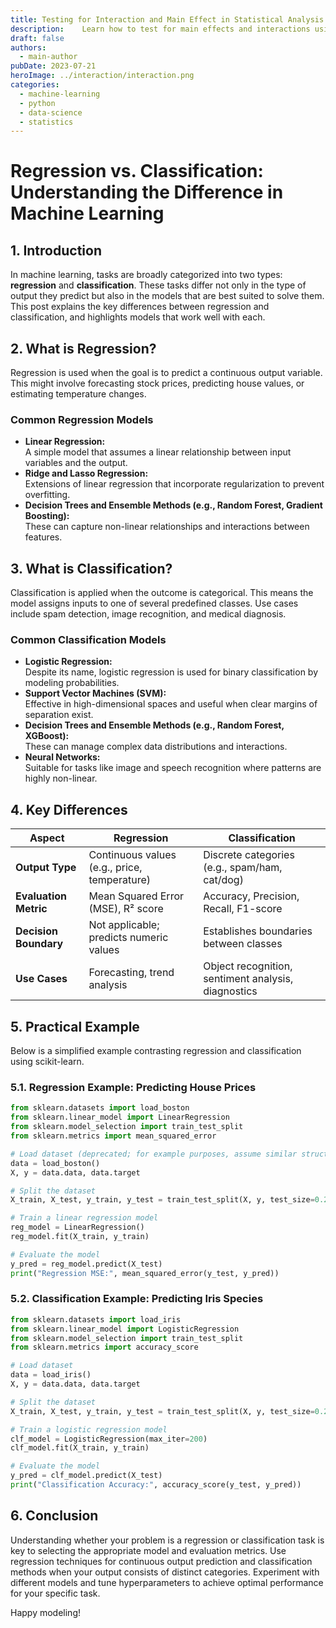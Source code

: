 ```yaml
---
title: Testing for Interaction and Main Effect in Statistical Analysis with a Public Dataset
description:    Learn how to test for main effects and interactions using Python's statsmodels with the public Tips dataset.
draft: false
authors:
  - main-author
pubDate: 2023-07-21
heroImage: ../interaction/interaction.png
categories:
  - machine-learning
  - python
  - data-science
  - statistics
---
```


# Regression vs. Classification: Understanding the Difference in Machine Learning

## 1. Introduction

In machine learning, tasks are broadly categorized into two types: **regression** and **classification**. These tasks differ not only in the type of output they predict but also in the models that are best suited to solve them. This post explains the key differences between regression and classification, and highlights models that work well with each.

## 2. What is Regression?

Regression is used when the goal is to predict a continuous output variable. This might involve forecasting stock prices, predicting house values, or estimating temperature changes.

### Common Regression Models
- **Linear Regression:**  
  A simple model that assumes a linear relationship between input variables and the output.
- **Ridge and Lasso Regression:**  
  Extensions of linear regression that incorporate regularization to prevent overfitting.
- **Decision Trees and Ensemble Methods (e.g., Random Forest, Gradient Boosting):**  
  These can capture non-linear relationships and interactions between features.

## 3. What is Classification?

Classification is applied when the outcome is categorical. This means the model assigns inputs to one of several predefined classes. Use cases include spam detection, image recognition, and medical diagnosis.

### Common Classification Models
- **Logistic Regression:**  
  Despite its name, logistic regression is used for binary classification by modeling probabilities.
- **Support Vector Machines (SVM):**  
  Effective in high-dimensional spaces and useful when clear margins of separation exist.
- **Decision Trees and Ensemble Methods (e.g., Random Forest, XGBoost):**  
  These can manage complex data distributions and interactions.
- **Neural Networks:**  
  Suitable for tasks like image and speech recognition where patterns are highly non-linear.

## 4. Key Differences

| Aspect              | Regression                                        | Classification                                  |
|---------------------|---------------------------------------------------|-------------------------------------------------|
| **Output Type**     | Continuous values (e.g., price, temperature)      | Discrete categories (e.g., spam/ham, cat/dog)     |
| **Evaluation Metric**| Mean Squared Error (MSE), R² score                 | Accuracy, Precision, Recall, F1-score            |
| **Decision Boundary**| Not applicable; predicts numeric values           | Establishes boundaries between classes           |
| **Use Cases**       | Forecasting, trend analysis                        | Object recognition, sentiment analysis, diagnostics |

## 5. Practical Example

Below is a simplified example contrasting regression and classification using scikit-learn.

### 5.1. Regression Example: Predicting House Prices
```python
from sklearn.datasets import load_boston
from sklearn.linear_model import LinearRegression
from sklearn.model_selection import train_test_split
from sklearn.metrics import mean_squared_error

# Load dataset (deprecated; for example purposes, assume similar structure)
data = load_boston()
X, y = data.data, data.target

# Split the dataset
X_train, X_test, y_train, y_test = train_test_split(X, y, test_size=0.2, random_state=42)

# Train a linear regression model
reg_model = LinearRegression()
reg_model.fit(X_train, y_train)

# Evaluate the model
y_pred = reg_model.predict(X_test)
print("Regression MSE:", mean_squared_error(y_test, y_pred))
```

### 5.2. Classification Example: Predicting Iris Species
```python
from sklearn.datasets import load_iris
from sklearn.linear_model import LogisticRegression
from sklearn.model_selection import train_test_split
from sklearn.metrics import accuracy_score

# Load dataset
data = load_iris()
X, y = data.data, data.target

# Split the dataset
X_train, X_test, y_train, y_test = train_test_split(X, y, test_size=0.2, random_state=42)

# Train a logistic regression model
clf_model = LogisticRegression(max_iter=200)
clf_model.fit(X_train, y_train)

# Evaluate the model
y_pred = clf_model.predict(X_test)
print("Classification Accuracy:", accuracy_score(y_test, y_pred))
```

## 6. Conclusion

Understanding whether your problem is a regression or classification task is key to selecting the appropriate model and evaluation metrics. Use regression techniques for continuous output prediction and classification methods when your output consists of distinct categories. Experiment with different models and tune hyperparameters to achieve optimal performance for your specific task.

Happy modeling!